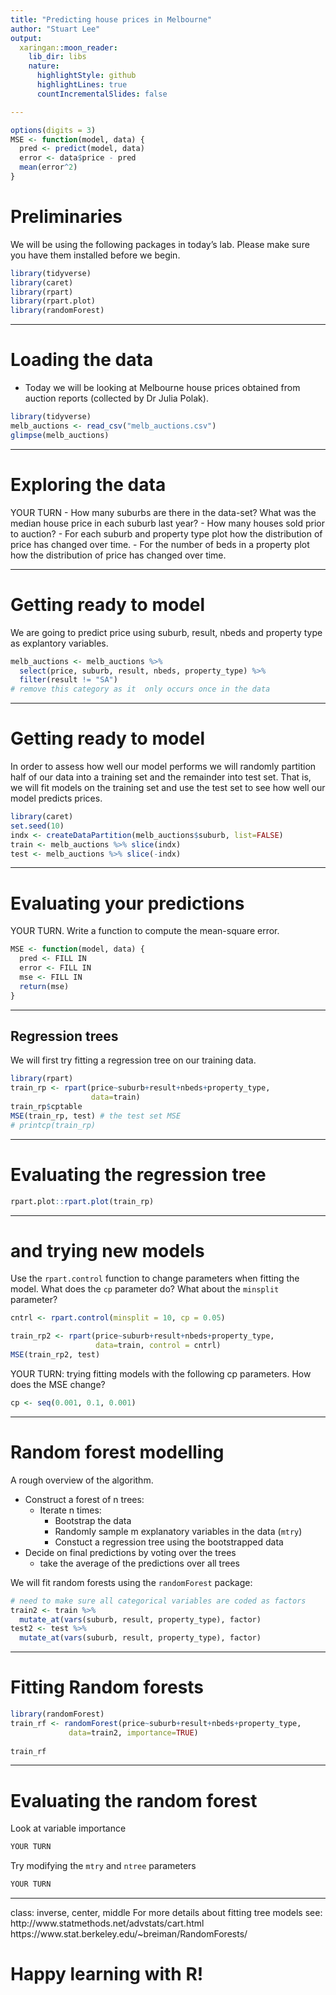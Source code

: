 ```yaml
---
title: "Predicting house prices in Melbourne"
author: "Stuart Lee"
output:
  xaringan::moon_reader:
    lib_dir: libs
    nature:
      highlightStyle: github
      highlightLines: true
      countIncrementalSlides: false

---
```

```r
options(digits = 3)
MSE <- function(model, data) {
  pred <- predict(model, data)
  error <- data$price - pred
  mean(error^2)
}
```
# Preliminaries
We will be using the following packages in today's lab. Please make sure
you have them installed before we begin.

```r
library(tidyverse)
library(caret)
library(rpart)
library(rpart.plot)
library(randomForest)
```

---

# Loading the data

- Today we will be looking at Melbourne house prices obtained from auction reports
(collected by Dr Julia Polak).

```r
library(tidyverse)
melb_auctions <- read_csv("melb_auctions.csv")
glimpse(melb_auctions)
```

---

# Exploring the data

YOUR TURN
- How many suburbs are there in the data-set? What 
was the median house price in each suburb last year?
- How many houses sold prior to auction?
- For each suburb and property type plot how the distribution of price has changed over time.
- For the number of beds in a property plot how the distribution of price has changed over time.


---

# Getting ready to model

We are going to predict price using suburb, result, nbeds and property type
as explantory variables.

```r
melb_auctions <- melb_auctions %>%
  select(price, suburb, result, nbeds, property_type) %>%
  filter(result != "SA") 
# remove this category as it  only occurs once in the data
```

---

# Getting ready to model
In order to assess how well our model performs we will randomly partition half of
our data into a training set and the remainder into test set. That is,
we will fit models on the training set and use the test set to see how well
our model predicts prices.

```r
library(caret)
set.seed(10)
indx <- createDataPartition(melb_auctions$suburb, list=FALSE)
train <- melb_auctions %>% slice(indx)
test <- melb_auctions %>% slice(-indx)
```
---

# Evaluating your predictions
YOUR TURN. Write a function to compute the mean-square error.

```r
MSE <- function(model, data) {
  pred <- FILL IN
  error <- FILL IN
  mse <- FILL IN 
  return(mse)
}
```

---

## Regression trees

We will first try fitting a regression tree on our training data.

```r
library(rpart)
train_rp <- rpart(price~suburb+result+nbeds+property_type,
                  data=train)
train_rp$cptable
MSE(train_rp, test) # the test set MSE
# printcp(train_rp) 
```

---

# Evaluating the regression tree 

```r

rpart.plot::rpart.plot(train_rp) 

```

---

# and trying new models
Use the `rpart.control` function to change parameters when fitting the model.
What does the `cp` parameter do? What about the `minsplit` parameter?
```r
cntrl <- rpart.control(minsplit = 10, cp = 0.05)

train_rp2 <- rpart(price~suburb+result+nbeds+property_type,
                   data=train, control = cntrl)
MSE(train_rp2, test)
```

YOUR TURN: trying fitting models with the following cp parameters. 
How does the MSE change?
```r
cp <- seq(0.001, 0.1, 0.001)
```

---

# Random forest modelling
A rough overview of the algorithm.

- Construct a forest of n trees: 
  - Iterate n times:
    - Bootstrap the data
    - Randomly sample m explanatory variables in the data (`mtry`)
    - Constuct a regression tree using the bootstrapped data
    
- Decide on  final predictions by voting over the trees
  - take the average of the predictions over all trees 

We will fit random forests using the `randomForest` package:
```r
# need to make sure all categorical variables are coded as factors
train2 <- train %>% 
  mutate_at(vars(suburb, result, property_type), factor)
test2 <- test %>% 
  mutate_at(vars(suburb, result, property_type), factor)
```
---

# Fitting Random forests
```r
library(randomForest)
train_rf <- randomForest(price~suburb+result+nbeds+property_type, 
             data=train2, importance=TRUE)
 
train_rf
```
---

# Evaluating the random forest
Look at variable importance
```r
YOUR TURN
```

Try modifying the `mtry` and `ntree` parameters

```r
YOUR TURN
```


---

class: inverse, center, middle
For more details about fitting tree models see:
http://www.statmethods.net/advstats/cart.html
https://www.stat.berkeley.edu/~breiman/RandomForests/


# Happy learning with R! 
